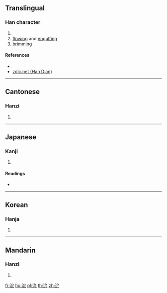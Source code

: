 ==Translingual==

===Han character===
{{Han char|rn=85|rad=水|as=04|sn=7|four=33111|canj=EIHU|ids=⿰氵允}}

# {{n-g|Nickname for a river in Eastern China. See {{zh-l|濟水}}.}}
# [[flow]]ing and [[engulf]]ing
# [[brim]]ming

====References====
* {{Han ref|kx=0610.040|dkj=17188|dj=1002.140|hdz=31576.030|uh=6C87|ud=27783|bh=CB56|bd=52054}}
* [http://www.zdic.net/z/1c/js/6C87.htm zdic.net (Han Dian)]

----

==Cantonese==

===Hanzi===
{{yue-hanzi|jyut=[[wai5]], [[jin2]]|y=wai5, yin2}}

# {{defn|lang=yue|sort=水04}}

----

==Japanese==

===Kanji===
{{ja-kanji|grade=|rs=水04}}

# {{defn|lang=ja|sort=水04}}

====Readings====
* {{ja-readings|on=[[えん]] (en), [[い]] (i)|kun=[[ながれる]] (nagareru)}}

----

==Korean==

===Hanja===
{{ko-hanja|hangeul=연|eumhun=|rv=yeon|mr=yŏn|y=yen}}

# {{defn|lang=ko|sort=水04}}

----

==Mandarin==

===Hanzi===
{{cmn-hanzi|pin=[[shěn]] ([[shen3]]), [[tán]] ([[tan2]]), [[yǎn]] ([[yan3]])|wg=shen<sup>3</sup>, t'an<sup>2</sup>, yen<sup>3</sup>}}

# {{defn|lang=cmn|sort=水04}}

[[fr:沇]]
[[hu:沇]]
[[pl:沇]]
[[th:沇]]
[[zh:沇]]
